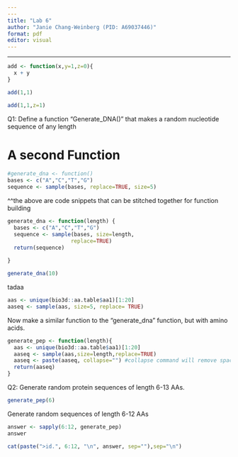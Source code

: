 ```yaml
---
---
title: "Lab 6"
author: "Janie Chang-Weinberg (PID: A69037446)"
format: pdf
editor: visual
---
```

---

```r
add <- function(x,y=1,z=0){
  x + y
}
```

```r
add(1,1)

```

```r
add(1,1,z=1)
```

Q1: Define a function "Generate_DNA()" that makes a random nucleotide sequence of any length

# A second Function

```r
#generate_dna <- function()
bases <- c("A","C","T","G")
sequence <- sample(bases, replace=TRUE, size=5)
```
^^the above are code snippets that can be stitched together for function building


```r
generate_dna <- function(length) {
  bases <- c("A","C","T","G")
  sequence <- sample(bases, size=length, 
                    replace=TRUE)
  return(sequence)
  
}
```

```r
generate_dna(10)
```
tadaa

```r
aas <- unique(bio3d::aa.table$aa1)[1:20]
aaseq <- sample(aas, size=5, replace= TRUE)
```


Now make a similar function to the "generate_dna" function, but with amino acids.

```r
generate_pep <- function(length){
  aas <- unique(bio3d::aa.table$aa1)[1:20]
  aaseq <- sample(aas,size=length,replace=TRUE)
  aaseq <- paste(aaseq, collapse="") #collapse command will remove spaces between returned vals
  return(aaseq)
}
```

Q2: Generate random protein sequences of length 6-13 AAs.

```r
generate_pep(6)
```
Generate random sequences of length 6-12 AAs
```r
answer <- sapply(6:12, generate_pep)
answer
```

```r
cat(paste(">id.", 6:12, "\n", answer, sep=""),sep="\n")
```
